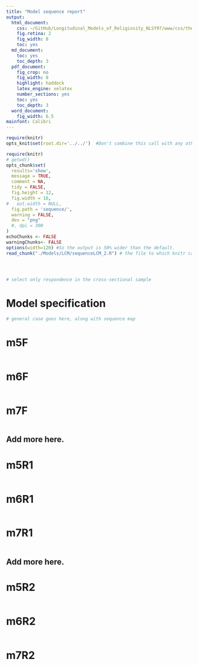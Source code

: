 ```yaml
---
title: "Model sequence report"
output:
  html_document:
    css: ~/GitHub/Longitudinal_Models_of_Religiosity_NLSY97/www/css/thesis.css
    fig.retina: 2
    fig_width: 8
    toc: yes
  md_document:
    toc: yes
    toc_depth: 3
  pdf_document:
    fig_crop: no
    fig_width: 8
    highlight: haddock
    latex_engine: xelatex
    number_sections: yes
    toc: yes
    toc_depth: 3
  word_document:
    fig_width: 6.5
mainfont: Calibri
---
```


<!--  Set the working directory to the repository's base directory; this assumes the report is nested inside of only one directory.-->
```r
require(knitr)
opts_knit$set(root.dir='../../')  #Don't combine this call with any other chunk -especially one that uses file paths.

```

```r
require(knitr)
# getwd()
opts_chunk$set(
  results='show', 
  message = TRUE,
  comment = NA, 
  tidy = FALSE,
  fig.height = 12, 
  fig.width = 16, 
#   out.width = NULL,
  fig.path = 'sequence/',     
  warning = FALSE,
  dev = "png"
  #, dpi = 300
)
echoChunks <- FALSE
warningChunks<- FALSE
options(width=120) #So the output is 50% wider than the default.
read_chunk("./Models/LCM/sequenceLCM_2.R") # the file to which knitr calls for the chunks
```

```r
```

```r
```

```r
```

```r
# select only respondence in the cross-sectional sample
```

# Model specification
```r
# general case goes here, along with sequence map
```

# m5F 
```r
```

# m6F 
```r
```

# m7F 
```r
```

## Add more here.

# m5R1 
```r
```

# m6R1 
```r
```

# m7R1 
```r
```

## Add more here.

# m5R2 
```r
```

# m6R2 
```r
```

# m7R2 
```r
```
